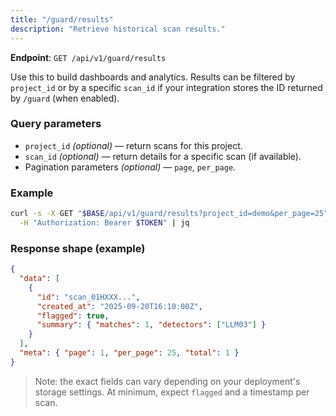 ```yaml
---
title: "/guard/results"
description: "Retrieve historical scan results."
---
```


**Endpoint**: `GET /api/v1/guard/results`

Use this to build dashboards and analytics. Results can be filtered by `project_id` or by a specific `scan_id` if your integration stores the ID returned by `/guard` (when enabled).

### Query parameters

- `project_id` *(optional)* — return scans for this project.
- `scan_id` *(optional)* — return details for a specific scan (if available).
- Pagination parameters *(optional)* — `page`, `per_page`.

### Example

```bash
curl -s -X GET "$BASE/api/v1/guard/results?project_id=demo&per_page=25" \
  -H "Authorization: Bearer $TOKEN" | jq
```

### Response shape (example)

```json
{
  "data": [
    {
      "id": "scan_01HXXX...",
      "created_at": "2025-09-20T16:10:00Z",
      "flagged": true,
      "summary": { "matches": 1, "detectors": ["LLM03"] }
    }
  ],
  "meta": { "page": 1, "per_page": 25, "total": 1 }
}
```

> Note: the exact fields can vary depending on your deployment's storage settings. At minimum, expect `flagged` and a timestamp per scan.
